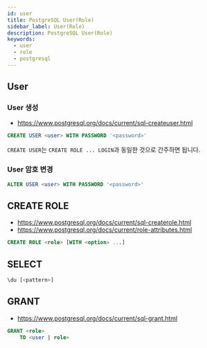 ```yaml
---
id: user
title: PostgreSQL User(Role)
sidebar_label: User(Role)
description: PostgreSQL User(Role)
keywords:
  - user
  - role
  - postgresql
---
```


## User

### User 생성

- https://www.postgresql.org/docs/current/sql-createuser.html

```sql
CREATE USER <user> WITH PASSWORD '<password>'
```

`CREATE USER`는 `CREATE ROLE ... LOGIN`과 동일한 것으로 간주하면 됩니다.

### User 암호 변경

```sql
ALTER USER <user> WITH PASSWORD '<password>'
```

## CREATE ROLE

- https://www.postgresql.org/docs/current/sql-createrole.html
- https://www.postgresql.org/docs/current/role-attributes.html

```sql
CREATE ROLE <role> [WITH <option> ...]
```

## SELECT

```sql
\du [<pattern>]
```

## GRANT

- https://www.postgresql.org/docs/current/sql-grant.html

```sql
GRANT <role>
    TO <user | role>
```
